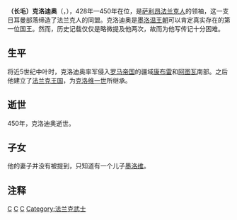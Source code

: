 {{refimprove|time=2015-02-06T08:24:18+00:00}}
{{expand|time=2015-02-06T08:24:18+00:00}}

{{Infobox royalty
| name         = 克洛迪奥<br>Chlodio
| title        = '''[[法兰克国王列表|萨利昂法兰克国王]]'''
| image        = Portrait Roi de france Clodion.jpg
| imgw         = 200px
| caption      = 克洛迪奥
| succession   = [[法兰克国王列表|萨利昂法兰克国王]]
| reign        = 428年—450年
| predecessor  = [[法拉蒙德|法拉蒙德]]
| successor    = [[墨洛維|墨洛維]]
| spouse       = 未知<ref>正史并没有提及到。</ref>
| issue        = [[墨洛维|墨洛维]]
| royal house  = [[墨洛温王朝|墨洛温王朝]]
| house-type   = 王朝
| father       = [[法拉蒙德|法拉蒙德]]
| mother       = [[欧戈塔|欧戈塔]]
| birth_date   = 390年
| birth_place  = 
| death_date   = {{death year and age|df=yes|450|390}}
| death_place  = 
| burial_date  = 
| burial_place = 
| religion     = [[阿里乌教派|阿里乌教派]]
}}

'''（长毛）克洛迪奥'''（{{lang-fr|Chlodio le Chevelu}}，{{bd|390年||450年||catIdx=C}}），428年—450年在位，是[[萨利昂法兰克人|萨利昂法兰克人]]的领袖，这一支日耳曼部落缔造了法兰克人的同盟。克洛迪奥是[[墨洛温王朝|墨洛温王朝]]可以肯定真实存在的第一位国王。然而，历史记载仅仅是略微提及他两次，故而为他写传记十分困难。

== 生平 ==

将近5世纪中叶时，克洛迪奥率军侵入[[罗马帝国|罗马帝国]]的疆域[[康布雷|康布雷]]和[[阿图瓦|阿图瓦]]南部。之后他建立了[[法兰克王国|法兰克王国]]，为[[克洛维一世|克洛维一世]]所继承。

== 逝世 ==

450年，克洛迪奥逝世。

== 子女 ==

他的妻子并没有被提到，只知道有一个儿子[[墨洛维|墨洛维]]。

== 注释 ==

{{references}}

{{S-start}}
{{S-hou|[[墨洛温王朝|墨洛温王朝]]||390年||450年|name=克洛迪奥}}
{{s-bef|before=[[法拉蒙德|法拉蒙德]]}}
{{s-ttl|title=[[法兰克国王列表|萨利昂法兰克国王]]|years=428年—450年}}
{{S-aft|after=[[墨洛维|墨洛维]]}}
{{end}}

{{Authority control}}
[[Category:5世纪法兰克人|C]]
[[Category:法兰克国王|C]]
[[Category:墨洛温王朝|C]]
[[Category:法兰克武士|Category:法兰克武士]]